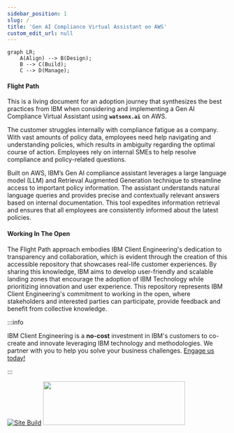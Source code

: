 ```yaml
---
sidebar_position: 1
slug: /
title: 'Gen AI Compliance Virtual Assistant on AWS'
custom_edit_url: null
---
```


```mermaid
graph LR;
    A(Align) --> B(Design);
    B --> C(Build);
    C --> D(Manage);
```

#### Flight Path
This is a living document for an adoption journey that synthesizes the best practices from IBM when considering and implementing a Gen AI Compliance Virtual Assistant using **`watsonx.ai`** on AWS.

The customer struggles internally with compliance fatigue as a company. With vast amounts of policy data, employees need help navigating and understanding policies, which results in ambiguity regarding the optimal course of action. Employees rely on internal SMEs to help resolve compliance and policy-related questions.  

Built on AWS, IBM’s Gen AI compliance assistant leverages a large language model (LLM) and Retrieval Augmented Generation technique to streamline access to important policy information. The assistant understands natural language queries and provides precise and contextually relevant answers based on internal documentation. This tool expedites information retrieval and ensures that all employees are consistently informed about the latest policies.  

#### Working In The Open

The Flight Path approach embodies IBM Client Engineering's dedication to transparency and collaboration, which is evident through the creation of this accessible repository that showcases real-life customer experiences. By sharing this knowledge, IBM aims to develop user-friendly and scalable landing zones that encourage the adoption of IBM Technology while prioritizing innovation and user experience. This repository represents IBM Client Engineering's commitment to working in the open, where stakeholders and interested parties can participate, provide feedback and benefit from collective knowledge.

:::info

IBM Client Engineering is a **no-cost** investment in IBM's customers to co-create and innovate leveraging IBM technology and methodologies. We partner with you to help you solve your business challenges. [Engage us today!](https://www.ibm.com/client-engineering)

:::

[![Site Build](https://github.com/ibm-client-engineering/solution-filenet-aws/actions/workflows/deploy.yml/badge.svg)](https://github.com/ibm-client-engineering/solution-filenet-aws/actions/workflows/deploy.yml)
<img src="https://user-images.githubusercontent.com/95059/166857681-99c92cdc-fa62-4141-b903-969bd6ec1a41.png" width="325" height="100" />